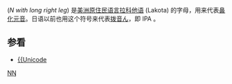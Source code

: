 {{Infobox alphabet|alphabet=拉丁|uuc=0220|ulc=019E}}
{{Unicode|'''Ƞ''', '''ƞ'''}} (''N with long right leg'') 是[[美洲原住民语言|美洲原住民语言]][[拉科他语|拉科他语]] (Lakota) 的字母，用来代表[[鼻化元音|鼻化元音]]。日语以前也用这个符号来代表[[拨音|拨音]][[ん|ん]]，即 IPA {{IPA|/n̩/}}。

== 参看 ==
*[[Ŋ|{{Unicode]]

{{Latin alphabet}}
{{Derived letters N|state=collapsed}}

[[Category:不常见拉丁字母|NŊ]]